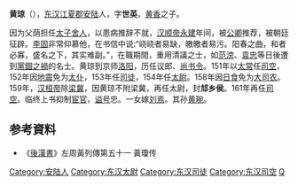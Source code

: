'''黄琼'''（{{bd|86年||164年||catIdx=H}}），[[东汉|东汉]][[江夏郡|江夏郡]][[安陆|安陆]]人，字'''世英'''，[[黄香|黄香]]之子。

因为父荫担任[[太子舍人|太子舍人]]，以患病推辞不就，[[汉顺帝|汉顺帝]][[永建_(东汉)|永建]]年间，被[[公卿|公卿]]推荐，被朝廷征辟。[[李固|李固]]非常仰慕他，在书信中说:“峣峣者易缺，皦皦者易污。阳春之曲，和者必寡，盛名之下，其实难副。”，在職期間，重用清議之士，如[[范滂|范滂]]、[[袁忠|袁忠]]等日後遭到[[黨錮之禍|黨錮之禍]]的名士。黄琼到京师[[洛阳|洛阳]]，历任议郎、[[尚书令|尚书令]]。151年以[[太常|太常]]任[[司空|司空]]，152年因[[地震|地震]]免为[[太仆|太仆]]，153年任[[司徒|司徒]]，154年任[[太尉|太尉]]。158年因[[日食|日食]]免为[[大司农|大司农]]。159年，[[汉桓帝|汉桓帝]]除[[梁冀|梁冀]]，因黄琼不附梁冀，再任太尉，封'''邟乡侯'''。161年再任[[司空|司空]]。临终上书抑制[[宦官|宦官]]，[[谥号|谥号]]忠。一女嫁[[刘焉_(益州牧)|刘焉]]。其孙[[黄琬|黄琬]]。
{{Wikisource|后汉书/卷61|左周黃列傳}}

== 参考資料 ==
*《[[後漢書|後漢書]]》左周黃列傳第五十一 黃瓊传
{{東漢大司馬太尉}} 
{{東漢大司徒司徒}} 
{{東漢大司空司空}}
{{DEFAULTSORT:H}}
[[Category:安陆人|Category:安陆人]]
[[Category:东汉太尉|Category:东汉太尉]]
[[Category:东汉司徒|Category:东汉司徒]]
[[Category:东汉司空|Category:东汉司空]]
[[Category:黄姓|Q]]